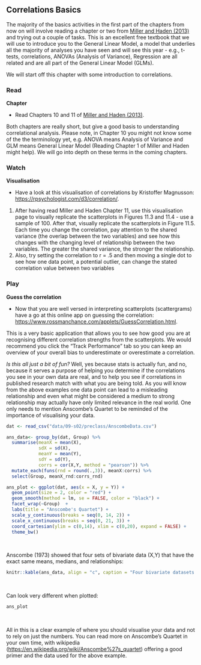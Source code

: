 ## Correlations Basics

The majority of the basics activities in the first part of the chapters from now on will involve reading a chapter or two from <a href="https://drive.google.com/file/d/0B1fyuTuvj3YoaFdUR3FZaXNuNXc/view" target = "_blank">Miller and Haden (2013)</a> and trying out a couple of tasks. This is an excellent free textbook that we will use to introduce you to the General Linear Model, a model that underlies all the majority of analyses you have seen and will see this year - e.g., t-tests, correlations, ANOVAs (Analysis of Variance), Regression are all related and are all part of the General Linear Model (GLMs). 

We will start off this chapter with some introduction to correlations.

### Read

**Chapter**

* Read Chapters 10 and 11 of <a href="https://drive.google.com/file/d/0B1fyuTuvj3YoaFdUR3FZaXNuNXc/view" target = "_blank">Miller and Haden (2013)</a>. 

Both chapters are really short, but give a good basis to understanding correlational analysis. Please note, in Chapter 10 you might not know some of the the terminology yet, e.g. ANOVA means Analysis of Variance and GLM means General Linear Model (Reading Chapter 1 of Miller and Haden might help). We will go into depth on these terms in the coming chapters.

### Watch

**Visualisation**

* Have a look at this visualisation of correlations by Kristoffer Magnusson: <a href = "https://rpsychologist.com/d3/correlation/" target = "_blank">https://rpsychologist.com/d3/correlation/</a>. 

1. After having read Miller and Haden Chapter 11, use this visualisation page to visually replicate the scatterplots in Figures 11.3 and 11.4 - use a sample of 100. After that, visually replicate the scatterplots in Figure 11.5. Each time you change the correlation, pay attention to the shared variance (the overlap between the two variables) and see how this changes with the changing level of relationship between the two variables. The greater the shared variance, the stronger the relationship. 
2. Also, try setting the correlation to r = .5 and then moving a single dot to see how one data point, a potential outlier, can change the stated correlation value between two variables

### Play

**Guess the correlation**

* Now that you are well versed in interpreting scatterplots (scattergrams) have a go at this online app on guessing the correlation: <a href = "https://www.rossmanchance.com/applets/GuessCorrelation.html" target = "_blank">https://www.rossmanchance.com/applets/GuessCorrelation.html</a>. 

This is a very basic application that allows you to see how good you are at recognising different correlation strengths from the scatterplots. We would recommend you click the "Track Performance" tab so you can keep an overview of your overall bias to underestimate or overestimate a correlation.

*Is this all just a bit of fun?* Well, yes because stats is actually fun, and no, because it serves a purpose of helping you determine if the correlations you see in your own data are real, and to help you see if correlations in published research match with what you are being told. As you will know from the above examples one data point can lead to a misleading relationship and even what might be considered a medium to strong relationship may actually have only limited relevance in the real world. One only needs to mention Anscombe's Quartet to be reminded of the importance of visualising your data.


```r
dat <- read_csv("data/09-s02/preclass/AnscombeData.csv")

ans_data<- group_by(dat, Group) %>% 
  summarise(meanX = mean(X),
            sdX = sd(X),
            meanY = mean(Y),
            sdY = sd(Y), 
            corrs = cor(X,Y, method = "pearson")) %>%
  mutate_each(funs(rnd = round(.,3)), meanX:corrs) %>% 
  select(Group, meanX_rnd:corrs_rnd)

ans_plot <- ggplot(dat, aes(x = X, y = Y)) +
  geom_point(size = 2, color = "red") +
  geom_smooth(method = lm, se = FALSE, color = "black") +
  facet_wrap(~Group)  +
  labs(title = "Anscombe's Quartet") +
  scale_y_continuous(breaks = seq(0, 14, 2)) +
  scale_x_continuous(breaks = seq(0, 21, 3)) +
  coord_cartesian(ylim = c(0,14), xlim = c(0,20), expand = FALSE) +
  theme_bw()
```
<br>

Anscombe (1973) showed that four sets of bivariate data (X,Y) that have the exact same means, medians, and relationships:

```r
knitr::kable(ans_data, align = "c", caption = "Four bivariate datasets that have the same means, medians, standard deviations, and relationships")
```
<br>

Can look very different when plotted:

```r
ans_plot
```
<br>

All in this is a clear example of where you should visualise your data and not to rely on just the numbers. You can read more on Anscombe's Quartet in your own time, with wikipedia (<a href = "https://en.wikipedia.org/wiki/Anscombe%27s_quartet" target = "_blank">https://en.wikipedia.org/wiki/Anscombe%27s_quartet</a>) offering a good primer and the data used for the above example.
